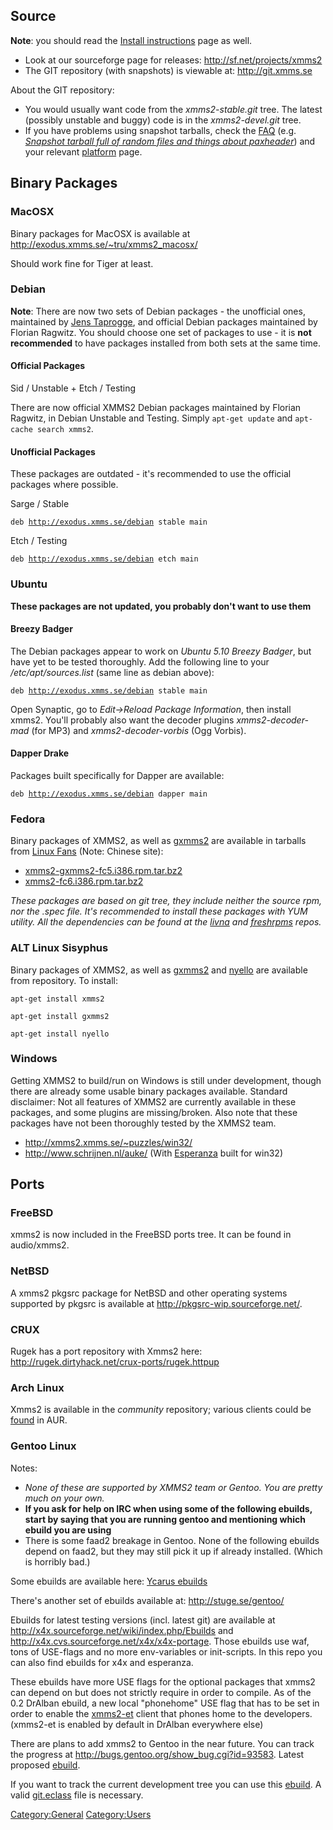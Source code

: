 {{ReleaseStatus}}
== Source ==
'''Note''': you should read the [[Install instructions]] page as well.
* Look at our sourceforge page for releases: http://sf.net/projects/xmms2
* The GIT repository (with snapshots) is viewable at: http://git.xmms.se

About the GIT repository:
* You would usually want code from the ''xmms2-stable.git'' tree. The latest (possibly unstable and buggy) code is in the ''xmms2-devel.git'' tree.
* If you have problems using snapshot tarballs, check the [[FAQ]] (e.g. ''[[FAQ#Snapshot_tarball_full_of_random_files_and_things_about_.27paxheader.27 | Snapshot tarball full of random files and things about paxheader]]'') and your relevant [[:Category:Platforms | platform]] page.

== Binary Packages ==

=== MacOSX ===

Binary packages for MacOSX is available at http://exodus.xmms.se/~tru/xmms2_macosx/

Should work fine for Tiger at least.

=== Debian ===
'''Note''': There are now two sets of Debian packages - the unofficial ones, maintained by [[Jens Taprogge]], and official Debian packages maintained by Florian Ragwitz. You should choose one set of packages to use - it is '''not recommended''' to have packages installed from both sets at the same time.

==== Official Packages ====
; Sid / Unstable + Etch / Testing
There are now official XMMS2 Debian packages maintained by Florian Ragwitz, in Debian Unstable and Testing. Simply <code>apt-get update</code> and <code>apt-cache search xmms2</code>.

==== Unofficial Packages ====
These packages are outdated - it's recommended to use the official packages where possible.
; Sarge / Stable
 deb http://exodus.xmms.se/debian stable main

; Etch / Testing
 deb http://exodus.xmms.se/debian etch main

=== Ubuntu ===

'''These packages are not updated, you probably don't want to use them'''

==== Breezy Badger ====
The Debian packages appear to work on ''Ubuntu 5.10 Breezy Badger'', but have yet to be tested thoroughly.
Add the following line to your ''/etc/apt/sources.list'' (same line as debian above):
 deb http://exodus.xmms.se/debian stable main

Open Synaptic, go to ''Edit->Reload Package Information'', then install xmms2.  You'll probably also want the decoder plugins ''xmms2-decoder-mad'' (for MP3) and ''xmms2-decoder-vorbis'' (Ogg Vorbis).

==== Dapper Drake ====
Packages built specifically for Dapper are available:
 deb http://exodus.xmms.se/debian dapper main

=== Fedora ===

Binary packages of XMMS2, as well as [[Client:gxmms2 | gxmms2]] are available in tarballs from [http://www.linuxfans.org Linux Fans] (Note: Chinese site):

* [http://www.linuxfans.org/nuke/modules.php?name=Site_Downloads&op=mydown&did=4288 xmms2-gxmms2-fc5.i386.rpm.tar.bz2]
* [http://www.linuxfans.org/nuke/modules.php?name=Site_Downloads&op=mydown&did=4587 xmms2-fc6.i386.rpm.tar.bz2]

''These packages are based on git tree, they include neither the source rpm, nor the .spec file. It's recommended to install these packages with YUM utility. All the dependencies can be found at the [http://rpm.livna.org/ livna] and [http://freshrpms.net/ freshrpms] repos.''

=== ALT Linux Sisyphus ===

Binary packages of XMMS2, as well as [[Client:gxmms2 | gxmms2]] and [[Client:nyello | nyello]] are available from repository. To install:
 apt-get install xmms2

 apt-get install gxmms2

 apt-get install nyello

=== Windows ===
Getting XMMS2 to build/run on Windows is still under development, though there are already some usable binary packages available. Standard disclaimer: Not all features of XMMS2 are currently available in these packages, and some plugins are missing/broken. Also note that these packages have not been thoroughly tested by the XMMS2 team.

* http://xmms2.xmms.se/~puzzles/win32/
* http://www.schrijnen.nl/auke/ (With [[Client:Esperanza|Esperanza]] built for win32)

== Ports ==

=== FreeBSD ===
xmms2 is now included in the FreeBSD ports tree. It can be found in audio/xmms2.

=== NetBSD ===
A xmms2 pkgsrc package for NetBSD and other operating systems supported by pkgsrc is available at http://pkgsrc-wip.sourceforge.net/.

=== CRUX ===
Rugek has a port repository with Xmms2 here: http://rugek.dirtyhack.net/crux-ports/rugek.httpup

=== Arch Linux ===
Xmms2 is available in the ''community'' repository; various clients could be [http://aur.archlinux.org/packages.php?K=xmms2 found] in AUR.

=== Gentoo Linux ===

;Notes:
* ''None of these are supported by XMMS2 team or Gentoo. You are pretty much on your own.''
* '''If you ask for help on IRC when using some of the following ebuilds, start by saying that you are running gentoo and mentioning which ebuild you are using'''
* There is some faad2 breakage in Gentoo. None of the following ebuilds depend on faad2, but they may still pick it up if already installed. (Which is horribly bad.)

Some ebuilds are available here: [http://www.zugaina.org/gentoo/media-sound.html.en Ycarus ebuilds]

There's another set of ebuilds available at: http://stuge.se/gentoo/

Ebuilds for latest testing versions (incl. latest git) are available at http://x4x.sourceforge.net/wiki/index.php/Ebuilds and http://x4x.cvs.sourceforge.net/x4x/x4x-portage. Those ebuilds use waf, tons of USE-flags and no more env-variables or init-scripts. In this repo you can also find ebuilds for x4x and esperanza.

These ebuilds have more USE flags for the optional packages that xmms2 can depend on but does not strictly require in order to compile. As of the 0.2 DrAlban ebuild,  a new local "phonehome" USE flag that has to be set in order to enable the [[ET|xmms2-et]] client that phones home to the developers. (xmms2-et is enabled by default in DrAlban everywhere else)

There are plans to add xmms2 to Gentoo in the near future. You can track the progress at http://bugs.gentoo.org/show_bug.cgi?id=93583.
Latest proposed [http://bugs.gentoo.org/attachment.cgi?id=98304 ebuild].

If you want to track the current development tree you can use this [http://bugs.xmms2.xmms.se/file_download.php?file_id=394&type=bug ebuild].
A valid [http://dev.gentoo.org/~ferdy/overlay/eclass/git.eclass git.eclass] file is necessary.


[[Category:General]]
[[Category:Users]]